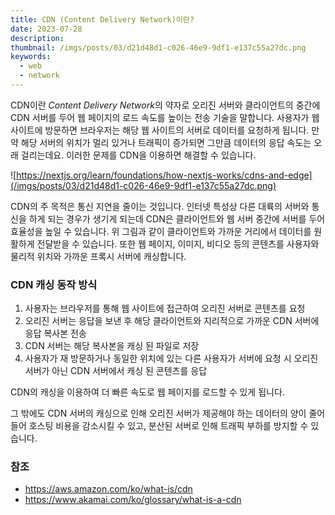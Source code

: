 ```yaml
---
title: CDN (Content Delivery Network)이란?
date: 2023-07-28
description:
thumbnail: /imgs/posts/03/d21d48d1-c026-46e9-9df1-e137c55a27dc.png
keywords:
  - web
  - network
---
```


CDN이란 *Content Delivery Network*의 약자로 오리진 서버와 클라이언트의 중간에 CDN 서버를 두어 웹 페이지의 로드 속도를 높이는 전송 기술을 말합니다.
사용자가 웹 사이트에 방문하면 브라우저는 해당 웹 사이트의 서버로 데이터를 요청하게 됩니다. 만약 해당 서버의 위치가 멀리 있거나 트래픽이 증가되면
그만큼 데이터의 응답 속도는 오래 걸리는데요. 이러한 문제를 CDN을 이용하면 해결할 수 있습니다.

![https://nextjs.org/learn/foundations/how-nextjs-works/cdns-and-edge](/imgs/posts/03/d21d48d1-c026-46e9-9df1-e137c55a27dc.png)

CDN의 주 목적은 통신 지연을 줄이는 것입니다. 인터넷 특성상 다른 대륙의 서버와 통신을 하게 되는 경우가 생기게 되는데 CDN은 클라이언트와 웹 서버 중간에 서버를 두어 효율성을 높일 수 있습니다. 위 그림과 같이 클라이언트와 가까운 거리에서 데이터를 원활하게 전달받을 수 있습니다.
또한 웹 페이지, 이미지, 비디오 등의 콘텐츠를 사용자와 물리적 위치와 가까운 프록시 서버에 캐싱합니다.

### CDN 캐싱 동작 방식

1. 사용자는 브라우저를 통해 웹 사이트에 접근하여 오리진 서버로 콘텐츠를 요청
2. 오리진 서버는 응답을 보낸 후 해당 클라이언트와 지리적으로 가까운 CDN 서버에 응답 복사본 전송
3. CDN 서버는 해당 복사본을 캐싱 된 파일로 저장
4. 사용자가 재 방문하거나 동일한 위치에 있는 다른 사용자가 서버에 요청 시 오리진 서버가 아닌 CDN 서버에서 캐싱 된 콘텐츠를 응답

CDN의 캐싱을 이용하여 더 빠른 속도로 웹 페이지를 로드할 수 있게 됩니다.

그 밖에도 CDN 서버의 캐싱으로 인해 오리진 서버가 제공해야 하는 데이터의 양이 줄어들어 호스팅 비용을 감소시킬 수 있고, 분산된 서버로 인해 트래픽 부하를 방지할 수 있습니다.

### 참조

- [https://aws.amazon.com/ko/what-is/cdn ](https://aws.amazon.com/ko/what-is/cdn)
- [https://www.akamai.com/ko/glossary/what-is-a-cdn ](https://www.akamai.com/ko/glossary/what-is-a-cdn)
